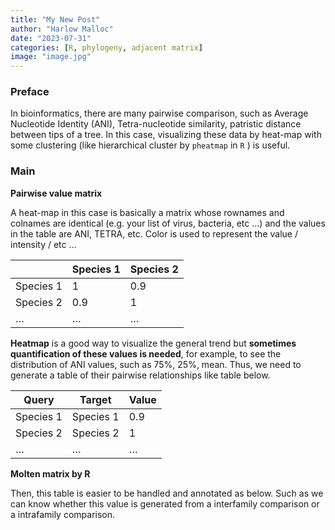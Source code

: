 ```yaml
---
title: "My New Post"
author: "Harlow Malloc"
date: "2023-07-31"
categories: [R, phylogeny, adjacent matrix]
image: "image.jpg"
---
```


### Preface

In bioinformatics, there are many pairwise comparison, such as Average Nucleotide Identity (ANI), Tetra-nucleotide similarity, patristic distance between tips of a tree. In this case, visualizing these data by heat-map with some clustering (like hierarchical cluster by `pheatmap` in `R` ) is useful.

### Main

**Pairwise value matrix**

A heat-map in this case is basically a matrix whose rownames and colnames are identical (e.g. your list of virus, bacteria, etc \...) and the values in the table are ANI, TETRA, etc. Color is used to represent the value / intensity / etc \...

|           | Species 1 | Species 2 |
|-----------|-----------|-----------|
| Species 1 | 1         | 0.9       |
| Species 2 | 0.9       | 1         |
| ...       | ...       | ...       |

**Heatmap** is a good way to visualize the general trend but **sometimes quantification of these values is needed**, for example, to see the distribution of ANI values, such as 75%, 25%, mean. Thus, we need to generate a table of their pairwise relationships like table below.

| Query     |   Target  | Value     |
|-----------|-----------|-----------|
| Species 1 | Species 1 | 0.9       |
| Species 2 | Species 2 | 1         |
| ...       | ...       | ...       |

**Molten matrix by R**

Then, this table is easier to be handled and annotated as below. Such as we can know whether this value is generated from a interfamily comparison or a intrafamily comparison. 




